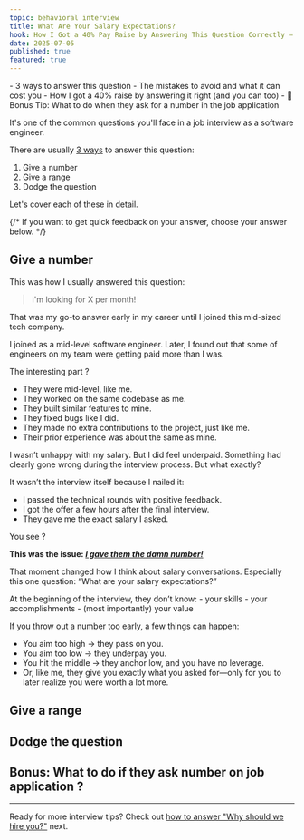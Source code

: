 ```yaml
---
topic: behavioral interview
title: What Are Your Salary Expectations?
hook: How I Got a 40% Pay Raise by Answering This Question Correctly — and You Can Too
date: 2025-07-05
published: true
featured: true
---
```



<CalloutWarning title="Here’s what you'll learn in this article:" isIconVisible={false}>
- 3 ways to answer this question
- The mistakes to avoid and what it can cost you
- How I got a 40% raise by answering it right (and you can too)
- 🎁 Bonus Tip: What to do when they ask for a number in the job application
</CalloutWarning>



It's one of the common questions you'll face in a job interview as a software engineer. 

There are usually <ins>3 ways</ins> to answer this question:

1. Give a number
2. Give a range
3. Dodge the question

Let's cover each of these in detail.

{/* <CalloutQuestion title="How do you answer this question?" client:load>
  If you want to get quick feedback on your answer, choose your answer below. 
  <WhatIsYourAnswer client:load />
</CalloutQuestion> */}


## Give a number

This was how I usually answered this question: 

> I'm looking for X per month!

That was my go-to answer early in my career until I joined this mid-sized tech company.

I joined as a mid-level software engineer.
Later, I found out that some of engineers on my team were getting paid more than I was. 

The interesting part ? 

- They were mid-level, like me.
- They worked on the same codebase as me.
- They built similar features to mine.
- They fixed bugs like I did.
- They made no extra contributions to the project, just like me.
- Their prior experience was about the same as mine.

I wasn’t unhappy with my salary.
But I did feel underpaid.
Something had clearly gone wrong during the interview process.
But what exactly?

It wasn’t the interview itself because I nailed it:
- I passed the technical rounds with positive feedback.
- I got the offer a few hours after the final interview.
- They gave me the exact salary I asked.

You see ? 

<b>This was the issue: <ins><i>I gave them the damn number!</i></ins></b> 

That moment changed how I think about salary conversations.
Especially this one question:
“What are your salary expectations?”

<CalloutTip title="Lesson learned: Never give a number!"> 
  At the beginning of the interview, they don’t know:
  - your skills
  - your accomplishments
  - (most importantly) your value
  
  If you throw out a number too early, a few things can happen:
  - You aim too high → they pass on you.
  - You aim too low → they underpay you.
  - You hit the middle → they anchor low, and you have no leverage.
  - Or, like me, they give you exactly what you asked for—only for you to later realize you were worth a lot more.
</CalloutTip>


## Give a range

## Dodge the question

## Bonus: What to do if they ask number on job application ?

---
Ready for more interview tips? Check out [how to answer "Why should we hire you?"](#) next.